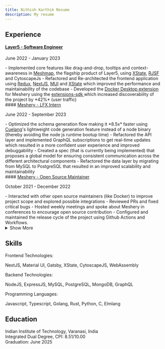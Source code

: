 ```yaml
---
title: Nithish Karthik Resume
description: My resume
---
```



## Experience 
#### <a class="underline" href="https://layer5.io" target="_blank">Layer5 - Software Engineer</a>
<p class="caption"> June 2022 - January 2023 </p>
  - Implemented core features like drag-and-drop, tooltips and context-awareness in <a class="underline" target="_blank" href="https://layer5.io/cloud-native-management/meshmap">Meshmap</a>, the flagship product of Layer5,
  using <a target="_blank" class="underline" href="https://xstate.js.org/">XState</a>, <a target="_blank" class="underline" href="https://rjsf-team.github.io/react-jsonschema-form/">RJSF</a> and CytoscapeJs
  - Refactored and Re-architected the frontend application using
  <a target="_blank" class="underline" href="https://redux.js.org/">Redux</a>,
  <a target="_blank" class="underline" href="https://nextjs.org/">NextJS</a>, <a class="underline" href="https://mui.com" target="_blank">MUI</a> and <a class="underline" target="_blank" href="https://xstate.js.org/">XState</a> which improved the performance and maintainability of the codebase  
  - Developed the <a class="underline" href="https://layer5.io/docker-extension-meshery" target="_blank"> Docker Desktop extension</a> for Meshery using the <a class="underline" href="https://docs.docker.com/desktop/extensions-sdk/architecture/" target="_blank"> extensions-sdk </a> which increased discoverability of the project by *42%* (user traffic)

<br />
#### <a class="underline" href="https://meshery.io/" target="_blank">Meshery - LFX Intern</a>
<p class="caption"> June 2022 - September 2023 </p>
  - Optimized the schema generation flow making it *8.5x* faster using <a class="underline" href="https://cuelang.org/" target="_blank">Cuelang</a>'s lightweight code generation feature instead of a node binary (thereby avoiding the node js runtime bootup time) 
  - Refactored the API layer and implemented GraphQL subscriptions to get real-time updates which resulted in a more confident user experience and improved debuggability
  - Created a spec (that is currently being implemented) that proposes a global model for ensuring consistent communication across the different architectural components
  - Refactored the data layer by migrating from MySQL to PostgreSQL that resulted in an improved scalability and maintainability

<br />
#### <a class="underline" href="https://github.com/meshery/meshery" target="_blank">Meshery - Open Source Maintainer</a>
<p class="caption"> October 2021 - December 2022 </p>
  - Interacted with other open source maintainers (like Docker) to improve project scope and explored possible integrations
  - Reviewed PRs and fixed critical bugs
  - Hosted weekly meetings and spoke about Meshery in conferences to encourage open source contribution
  - Configured and maintained the release cycle of the project using Github Actions and Workflows. 

<br />
<details> 
  <summary class="pointer">Show More</summary>
  
  #### MyDreamClass - Software Engineer
<p class="caption"> April 2021 - June 2021 </p>
  - Worked on building a streaming platform for educational content using AWS services like VOD, RDS, EC2, Amplify etc.

<br />
#### Kyukey Technologies - Frontend Developer
<p class="caption"> January 2021 - June 2021 </p>
  - Developed a front-end web app for dining and contact-less check-in with NextJs, REST APIs and Websockets

</details>


## Skills 

<p class="underline">Frontend Technologies:</p>

NextJS, Material UI, Gatsby, XState, CytoscapeJS, WebAssembly


<p class="underline">Backend Technologies:</p>

NodeJS, ExpressJS, MySQL, PostgreSQL, MongoDB, GraphQL


<p class="underline">Programming Languages:</p>

Javascript, Typescript, Golang, Rust, Python, C, Elmlang

## Education 
Indian Institute of Technology, Varanasi, India   
Integrated Dual Degree, CPI: 8.51/10.00   
Graduation: June 2025
